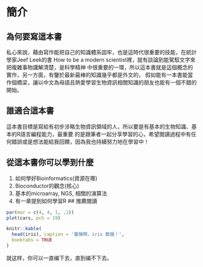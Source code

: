 \mainmatter

# 簡介

## 為何要寫這本書
私心來說，藉由寫作能把自己的知識體系固牢，也是這時代很重要的技能，在統計學家Jeef Leek的書
How to be a modern scientist裡，就有談論到能駕馭文字來把複雜事物講解清楚，是科學精神
中很重要的一環，所以這本書就是這個概念的實作，另一方面，有鑒於最新最棒的知識幾乎都是外文的，
假如能有一本書能當作個橋梁，讓以中文為母語且熱愛學習生物資訊相關知識的朋友也能有一個不錯的開始。

## 誰適合這本書
這本書目標是寫給有初步涉略生物資訊領域的人，所以要是有基本的生物知識、基本的R語言編程能力，最重要
的是跟筆者一起分享學習的心，希望閱讀過程中有任何錯誤或是想法能給我回饋，因為我也持續努力地在學習中！

## 從這本書你可以學到什麼
 1. 如何學好Bioinformatics(資源在哪)
 2. Bioconductor的觀念(核心)
 3. 基本的microarray, NGS, 相關的演算法
 4. 有一章提到如何學習R
## 推薦閱讀



```r
par(mar = c(4, 4, 1, .1))
plot(cars, pch = 19)
```

```r
knitr::kable(
  head(iris), caption = '雷猴啊，iris 数据！',
  booktabs = TRUE
)
```

就这样，你可以一直编下去，直到编不下去。

